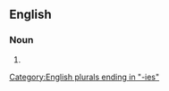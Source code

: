 ==English==

===Noun===
{{head|en|noun form}}

# {{plural of|en|volatility}}

[[Category:English plurals ending in "-ies"]]